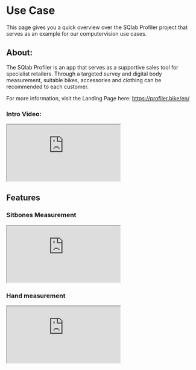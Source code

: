# Use Case

This page gives you a quick overview over the SQlab Profiler project that serves as an example for our computervision use cases.

## About:
The SQlab Profiler is an app that serves as a supportive sales tool for specialist retailers. Through a targeted survey and digital body measurement, suitable bikes, accessories and clothing can be recommended to each customer.

For more information, visit the Landing Page here: https://profiler.bike/en/

### Intro Video:

<div style={{position: "relative", paddingTop: "56.25%"}}>
    <iframe
        src="https://customer-q2hkke27o6hb7oaf.cloudflarestream.com/2b713d63159780703f7c3dd4617a5756/iframe?poster=https%3A%2F%2Fcustomer-q2hkke27o6hb7oaf.cloudflarestream.com%2F2b713d63159780703f7c3dd4617a5756%2Fthumbnails%2Fthumbnail.jpg%3Ftime%3D%26height%3D600"
        style={{border: "none", position: "absolute", top: 0, left: 0, height: "100%", width: "100%"}}
        allow="accelerometer; gyroscope; autoplay; encrypted-media; picture-in-picture;"
        allowFullScreen={true}
    ></iframe>
</div>

## Features

### Sitbones Measurement

<div style={{position: "relative", paddingTop: "56.25%"}}>
    <iframe
        src="https://customer-q2hkke27o6hb7oaf.cloudflarestream.com/32799ec5e934d1d408cb7754d7e112c8/iframe?poster=https%3A%2F%2Fsqfit.fra1.digitaloceanspaces.com%2Fvideo_thumbnails%2FSitzknochenvermessung_Video_Thumbnail_EN.png"
        style={{border: "none", position: "absolute", top: 0, left: 0, height: "100%", width: "100%"}}
        allow="accelerometer; gyroscope; autoplay; encrypted-media; picture-in-picture;"
        allowFullScreen={true}
    ></iframe>
</div>


### Hand measurement


<div style={{position: "relative", paddingTop: "56.25%"}}>
    <iframe
        src="https://customer-q2hkke27o6hb7oaf.cloudflarestream.com/3800ac26726b9662420c26957ff1c20e/iframe?poster=https%3A%2F%2Fsqfit.fra1.digitaloceanspaces.com%2Fvideo_thumbnails%2FHandvermessung_Video_Thumbnail_EN.png"
        style={{border: "none", position: "absolute", top: 0, left: 0, height: "100%", width: "100%"}}
        allow="accelerometer; gyroscope; autoplay; encrypted-media; picture-in-picture;"
        allowFullScreen={true}
    ></iframe>
</div>






